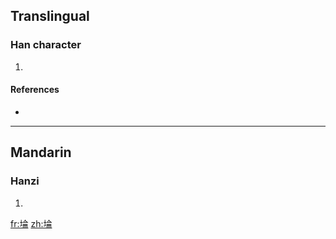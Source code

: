 ==Translingual==

===Han character===
{{Han char|rn=32|rad=土|as=08|sn=11|four=|canj=土人一月 (GOMB)}}

# {{defn|Han|sort=土08}}

====References====
* {{Han ref|kx=0230.330|dkj=05173|dj=0466.380|hdz=10455.050|uh=57E8|ud=22504}}

----

==Mandarin==

===Hanzi===
{{cmn-hanzi|pin=[[lǔn]] ([[lun3]])|wg=lun<sup>3</sup>}}

# {{defn|Mandarin}}

[[fr:埨]]
[[zh:埨]]